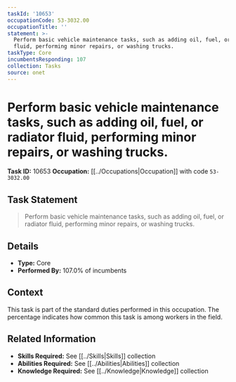 ```yaml
---
taskId: '10653'
occupationCode: 53-3032.00
occupationTitle: ''
statement: >-
  Perform basic vehicle maintenance tasks, such as adding oil, fuel, or radiator
  fluid, performing minor repairs, or washing trucks.
taskType: Core
incumbentsResponding: 107
collection: Tasks
source: onet
---
```

# Perform basic vehicle maintenance tasks, such as adding oil, fuel, or radiator fluid, performing minor repairs, or washing trucks.

**Task ID:** 10653
**Occupation:** [[../Occupations|Occupation]] with code `53-3032.00`

## Task Statement

> Perform basic vehicle maintenance tasks, such as adding oil, fuel, or radiator fluid, performing minor repairs, or washing trucks.

## Details

- **Type:** Core
- **Performed By:** 107.0% of incumbents

## Context

This task is part of the standard duties performed in this occupation. The percentage indicates how common this task is among workers in the field.

## Related Information

- **Skills Required:** See [[../Skills|Skills]] collection
- **Abilities Required:** See [[../Abilities|Abilities]] collection
- **Knowledge Required:** See [[../Knowledge|Knowledge]] collection

